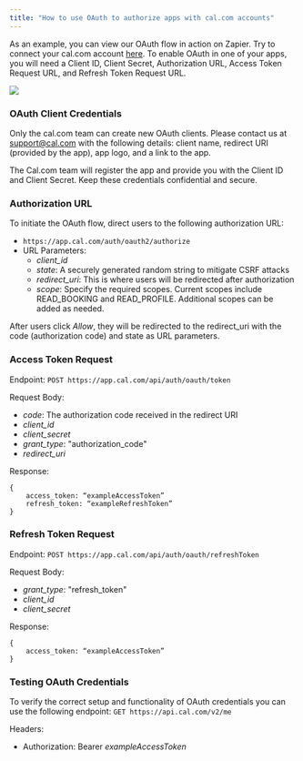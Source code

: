 ```yaml
---
title: "How to use OAuth to authorize apps with cal.com accounts"
---
```


As an example, you can view our OAuth flow in action on Zapier. Try to connect your cal.com account [here](https://zapier.com/apps/calcom/integrations).
To enable OAuth in one of your apps, you will need a Client ID, Client Secret, Authorization URL, Access Token Request URL, and Refresh Token Request URL.

<Frame>
<img src="/images/oauth-zapier.png" />
</Frame>

### OAuth Client Credentials
Only the cal.com team can create new OAuth clients. Please contact us at [support@cal.com](mailto:support@cal.com) with the following details: client name, redirect URI (provided by the app), app logo, and a link to the app.

The Cal.com team will register the app and provide you with the Client ID and Client Secret. Keep these credentials confidential and secure.

### Authorization URL
To initiate the OAuth flow, direct users to the following authorization URL:
- `https://app.cal.com/auth/oauth2/authorize`
- URL Parameters:
    - *client_id*
    - *state*: A securely generated random string to mitigate CSRF attacks
    - *redirect_uri*: This is where users will be redirected after authorization
    - *scope*: Specify the required scopes. Current scopes include READ_BOOKING and READ_PROFILE. Additional scopes can be added as needed.

After users click *Allow*, they will be redirected to the redirect_uri with the code (authorization code) and state as URL parameters.

### Access Token Request
Endpoint: `POST https://app.cal.com/api/auth/oauth/token`

Request Body:
- *code*: The authorization code received in the redirect URI
- *client_id*
- *client_secret*
- *grant_type*: "authorization_code"
- *redirect_uri*

Response: 
```
{
    access_token: “exampleAccessToken”
    refresh_token: “exampleRefreshToken”
}
```

### Refresh Token Request
Endpoint: `POST https://app.cal.com/api/auth/oauth/refreshToken`

Request Body:
- *grant_type*: "refresh_token"
- *client_id*
- *client_secret*

Response:
```
{
    access_token: “exampleAccessToken”
}
```

### Testing OAuth Credentials
To verify the correct setup and functionality of OAuth credentials you can use the following endpoint:
`GET https://api.cal.com/v2/me`

Headers:
- Authorization: Bearer *exampleAccessToken*


